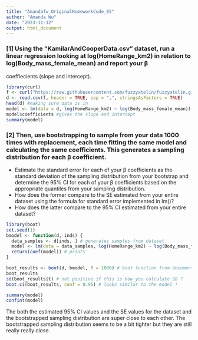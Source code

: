 ```yaml
---
title: "Amandafw_OriginalHomeworkCode_05"
author: "Amanda Wu"
date: "2023-11-12"
output: html_document
---
```


### [1] Using the “KamilarAndCooperData.csv” dataset, run a linear regression looking at log(HomeRange_km2) in relation to log(Body_mass_female_mean) and report your β
 coeffiecients (slope and intercept).
```r
library(curl)
f <- curl("https://raw.githubusercontent.com/fuzzyatelin/fuzzyatelin.github.io/master/AN588_Fall21/KamilarAndCooperData.csv") #loading data
d <- read.csv(f, header = TRUE, sep = ",", stringsAsFactors = TRUE) 
head(d) #making sure data is in 
model <- lm(data = d, log(HomeRange_km2) ~ log(Body_mass_female_mean)) #making the linear regression
model$coefficients #gives the slope and intercept 
summary(model)
```

### [2] Then, use bootstrapping to sample from your data 1000 times with replacement, each time fitting the same model and calculating the same coefficients. This generates a sampling distribution for each β coefficient.
  + Estimate the standard error for each of your β coefficients as the standard deviation of the sampling distribution from your bootstrap and determine the 95% CI for each of your β coefficients based on the appropriate quantiles from your sampling distribution.
  + How does the former compare to the SE estimated from your entire dataset using the formula for standard error implemented in lm()?
  + How does the latter compare to the 95% CI estimated from your entire dataset?
```r
library(boot)
set.seed(1) 
bmodel <- function(d, inds) {
  data_samples <- d[inds, ] # generates samples from dataset 
  model <- lm(data = data_samples, log(HomeRange_km2) ~ log(Body_mass_female_mean)) # same model
  return(coef(model)) # prints
}

boot_results <- boot(d, bmodel, R = 1000) # boot function from documentation 
boot_results
sd(boot_results$t) # not positive if this is how you calculate SD ?
boot.ci(boot_results, conf = 0.95) # looks similar to the model ! 
```

```r
summary(model) 
confint(model)
```

The both the estimated 95% CI values and the SE values for the dataset and the bootstrapped sampling distribution are super close to each other. The bootstrapped sampling distribution seems to be a bit tighter but they are still really really close. 
